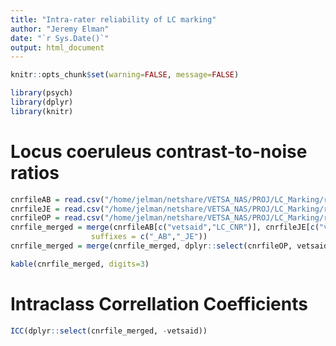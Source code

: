 ```yaml
---
title: "Intra-rater reliability of LC marking"
author: "Jeremy Elman"
date: "`r Sys.Date()`"
output: html_document
---
```


```r
knitr::opts_chunk$set(warning=FALSE, message=FALSE)
```

```r
library(psych)
library(dplyr)
library(knitr)
```

# Locus coeruleus contrast-to-noise ratios
```r
cnrfileAB = read.csv("/home/jelman/netshare/VETSA_NAS/PROJ/LC_Marking/results/LC_ROI_AB_All.csv")
cnrfileJE = read.csv("/home/jelman/netshare/VETSA_NAS/PROJ/LC_Marking/results/LC_ROI_JE_All.csv")
cnrfileOP = read.csv("/home/jelman/netshare/VETSA_NAS/PROJ/LC_Marking/results/LC_ROI_OP_All.csv")
cnrfile_merged = merge(cnrfileAB[c("vetsaid","LC_CNR")], cnrfileJE[c("vetsaid","LC_CNR")], by="vetsaid", 
                  suffixes = c("_AB","_JE"))
cnrfile_merged = merge(cnrfile_merged, dplyr::select(cnrfileOP, vetsaid, LC_CNR_OP=LC_CNR), by="vetsaid")
```


```r
kable(cnrfile_merged, digits=3)
```

# Intraclass Correllation Coefficients 

```r
ICC(dplyr::select(cnrfile_merged, -vetsaid))
```


